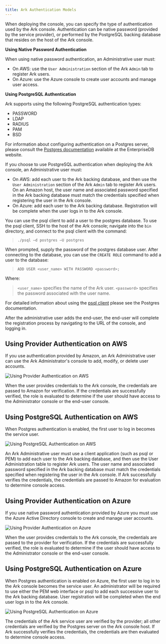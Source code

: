 ```yaml
---
title: Ark Authentication Models
---
```


When deploying the console, you can specify the type of authentication
used by the Ark console. Authentication can be native password (provided
by the service provider), or performed by the PostgreSQL backing
database that resides on the host of the Ark console.

**Using Native Password Authentication**

When using native password authentication, an Administrative user must:

  - On AWS: use the `User Administration` section of the Ark `Admin` tab
    to register Ark users.
  - On Azure: use the Azure console to create user accounts and manage
    user access.

**Using PostgreSQL Authentication**

Ark supports using the following PostgreSQL authentication types:

  - PASSWORD
  - LDAP
  - RADIUS
  - PAM
  - BSD

For information about configuring authentication on a Postgres server,
please consult the [Postgres
documentation](https://www.enterprisedb.com/docs/en/10/pg/client-authentication.html)
available at the EnterpriseDB website.

If you choose to use PostgreSQL authentication when deploying the Ark
console, an Administrative user must:

  - On AWS: add each user to the Ark backing database, and then use the
    `User Administration` section of the Ark `Admin` tab to register Ark
    users. On an Amazon host, the user name and associated password
    specified in the Ark backing database must match the credentials
    specified when registering the user in the Ark console.
  - On Azure: add each user to the Ark backing database. Registration
    will be complete when the user logs in to the Ark console.

You can use the psql client to add a user to the postgres database. To
use the psql client, SSH to the host of the Ark console; navigate into
the `bin` directory, and connect to the psql client with the command:

> `./psql –d postgres –U postgres`

When prompted, supply the password of the postgres database user. After
connecting to the database, you can use the `CREATE ROLE` command to add
a user to the database:

> `ADD USER <user_name> WITH PASSWORD <password>;`

Where:

> `<user_name>` specifies the name of the Ark user. `<password>`
> specifies the password associated with the user name.

For detailed information about using the [psql
client](https://www.enterprisedb.com/docs/en/10/pg/app-psql.html) please
see the Postgres documentation.

After the administrative user adds the end-user, the end-user will
complete the registration process by navigating to the URL of the
console, and logging in.

## Using Provider Authentication on AWS

If you use authentication provided by Amazon, an Ark Administrative user
can use the Ark Administrator's console to add, modify, or delete user
accounts.

![*Using Provider Authentication on
AWS*](images/ark_authentication_models_aws_provider_auth.png)

When the user provides credentials to the Ark console, the credentials
are passed to Amazon for verification. If the credentials are
successfully verified, the role is evaluated to determine if the user
should have access to the Administrator console or the end-user console.

## Using PostgreSQL Authentication on AWS

When Postgres authentication is enabled, the first user to log in
becomes the service user.

![*Using PostgreSQL Authentication on
AWS*](images/ark_authentication_models_aws_pg_auth.png)

An Ark Administrative user must use a client application (such as psql
or PEM) to add each user to the Ark backing database, and then use the
User Administration table to register Ark users. The user name and
associated password specified in the Ark backing database must match the
credentials specified when registering the user in the Ark console. If
Ark successfully verifies the credentials, the credentials are passed to
Amazon for evaluation to determine console access.

## Using Provider Authentication on Azure

If you use native password authentication provided by Azure you must use
the Azure Active Directory console to create and manage user accounts.

![*Using Provider Authentication on
Azure*](images/ark_authentication_models_azure_provider_auth.png)

When the user provides credentials to the Ark console, the credentials
are passed to the provider for verification. If the credentials are
successfully verified, the role is evaluated to determine if the user
should have access to the Administrator console or the end-user console.

## Using PostgreSQL Authentication on Azure

When Postgres authentication is enabled on Azure, the first user to log
in to the Ark console becomes the service user. An administrator will be
required to use either the PEM web interface or psql to add each
successive user to the Ark backing database. User registration will be
completed when the end user logs in to the Ark console.

![*Using PostgreSQL Authentication on
Azure*](images/ark_authentication_models_azure_pg_auth.png)

The credentials of the Ark service user are verified by the provider;
all other credentials are verified by the Postgres server on the Ark
console host. If Ark successfully verifies the credentials, the
credentials are then evaluated to determine console access.
